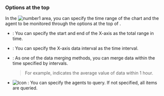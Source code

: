 ### Options at the top

In the ![number1](/img/number-01.png) area, you can specify the time range of the chart and the agent to be monitored through the options at the top of <Cmdname sid="side_counter" className="uitext" />.

- <Cmdname sid="time" className="uitext" />: You can specify the start and end of the X-axis as the total range in time.

- <Cmdname sid="interval" className="uitext" />: You can specify the X-axis data interval as the time interval.

- <Cmdname sid="time_merge" className="uitext" />: As one of the data merging methods, you can merge data within the time specified by intervals.

  > For example, <Cmdname sid="merge_avg" className="uitext" /> indicates the average value of data within 1 hour.

- ![Icon](/img/ic-pageview.svg) <Cmdname sid="agent" className="uitext" />: You can specify the agents to query. If not specified, all items are queried.
